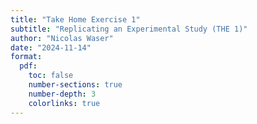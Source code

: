 ```yaml
---
title: "Take Home Exercise 1"
subtitle: "Replicating an Experimental Study (THE 1)"
author: "Nicolas Waser"
date: "2024-11-14"
format:
  pdf:
    toc: false
    number-sections: true
    number-depth: 3
    colorlinks: true
---
```



